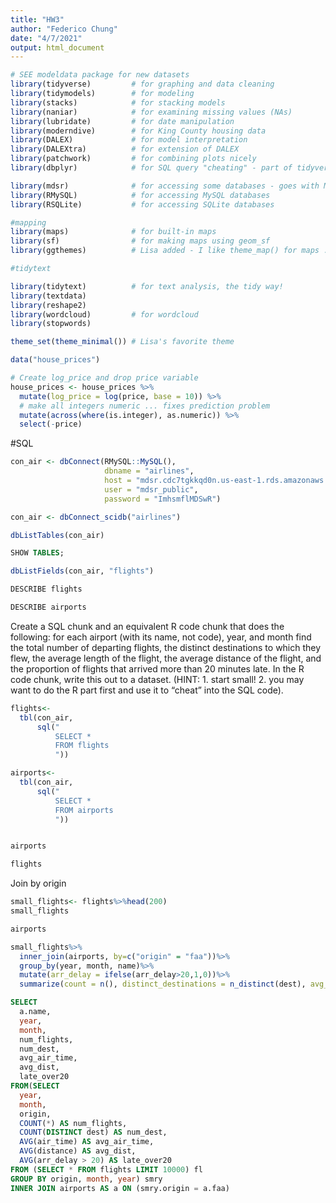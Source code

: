 ```yaml
---
title: "HW3"
author: "Federico Chung"
date: "4/7/2021"
output: html_document
---
```


```r
# SEE modeldata package for new datasets
library(tidyverse)         # for graphing and data cleaning
library(tidymodels)        # for modeling
library(stacks)            # for stacking models
library(naniar)            # for examining missing values (NAs)
library(lubridate)         # for date manipulation
library(moderndive)        # for King County housing data
library(DALEX)             # for model interpretation  
library(DALEXtra)          # for extension of DALEX
library(patchwork)         # for combining plots nicely
library(dbplyr)            # for SQL query "cheating" - part of tidyverse but needs to be loaded separately

library(mdsr)              # for accessing some databases - goes with Modern Data Science with R textbook
library(RMySQL)            # for accessing MySQL databases
library(RSQLite)           # for accessing SQLite databases

#mapping
library(maps)              # for built-in maps
library(sf)                # for making maps using geom_sf
library(ggthemes)          # Lisa added - I like theme_map() for maps :)

#tidytext

library(tidytext)          # for text analysis, the tidy way!
library(textdata)          
library(reshape2)
library(wordcloud)         # for wordcloud
library(stopwords)

theme_set(theme_minimal()) # Lisa's favorite theme
```
```r
data("house_prices")

# Create log_price and drop price variable
house_prices <- house_prices %>% 
  mutate(log_price = log(price, base = 10)) %>% 
  # make all integers numeric ... fixes prediction problem
  mutate(across(where(is.integer), as.numeric)) %>% 
  select(-price)
```



#SQL


```r
con_air <- dbConnect(RMySQL::MySQL(), 
                     dbname = "airlines", 
                     host = "mdsr.cdc7tgkkqd0n.us-east-1.rds.amazonaws.com", 
                     user = "mdsr_public", 
                     password = "ImhsmflMDSwR")
```

```r
con_air <- dbConnect_scidb("airlines")
```


```r
dbListTables(con_air)
```
```sql
SHOW TABLES;
```
```r
dbListFields(con_air, "flights")
```

```sql
DESCRIBE flights
```

```sql
DESCRIBE airports
```


Create a SQL chunk and an equivalent R code chunk that does the following: for each airport (with its name, not code), year, and month find the total number of departing flights, the distinct destinations to which they flew, the average length of the flight, the average distance of the flight, and the proportion of flights that arrived more than 20 minutes late. In the R code chunk, write this out to a dataset. (HINT: 1. start small! 2. you may want to do the R part first and use it to “cheat” into the SQL code).

```r
flights<-
  tbl(con_air,
      sql("
          SELECT *
          FROM flights
          "))

airports<-
  tbl(con_air,
      sql("
          SELECT *
          FROM airports
          "))


airports
```




```r
flights
```

Join by origin 


```r
small_flights<- flights%>%head(200)
small_flights

airports

small_flights%>%
  inner_join(airports, by=c("origin" = "faa"))%>%
  group_by(year, month, name)%>%
  mutate(arr_delay = ifelse(arr_delay>20,1,0))%>%
  summarize(count = n(), distinct_destinations = n_distinct(dest), avg_length = mean(air_time), avg_dist = mean(distance),prop_late = sum(arr_delay)/n())
```
```sql
SELECT 
  a.name,
  year,
  month,
  num_flights,
  num_dest,
  avg_air_time,
  avg_dist,
  late_over20
FROM(SELECT 
  year, 
  month,
  origin,
  COUNT(*) AS num_flights,
  COUNT(DISTINCT dest) AS num_dest,
  AVG(air_time) AS avg_air_time,
  AVG(distance) AS avg_dist,
  AVG(arr_delay > 20) AS late_over20
FROM (SELECT * FROM flights LIMIT 10000) fl
GROUP BY origin, month, year) smry
INNER JOIN airports AS a ON (smry.origin = a.faa)
```






